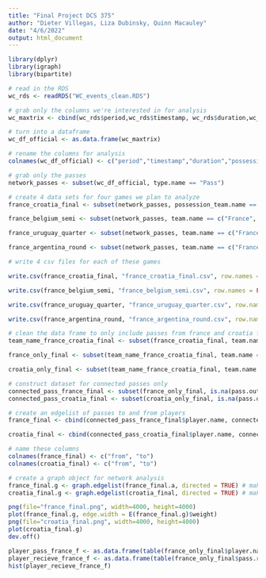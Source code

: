 ```yaml
---
title: "Final Project DCS 375"
author: "Dieter Villegas, Liza Dubinsky, Quinn Macauley"
date: "4/6/2022"
output: html_document
---
```



```r
library(dplyr)
library(igraph)
library(bipartite)
```


```r

# read in the RDS
wc_rds <- readRDS("WC_events_clean.RDS")

# grab only the columns we're interested in for analysis
wc_maxtrix <- cbind(wc_rds$period,wc_rds$timestamp, wc_rds$duration,wc_rds$possession_team.name,wc_rds$type.name,wc_rds$player.name,wc_rds$team.name,wc_rds$pass.length,wc_rds$pass.recipient.name,wc_rds$pass.outcome.name,wc_rds$ball_receipt.outcome.name,wc_rds$match_id,wc_rds$location.x,wc_rds$location.y,wc_rds$pass.end_location.x,wc_rds$pass.end_location.y)

# turn into a dataframe
wc_df_official <- as.data.frame(wc_maxtrix)

# rename the columns for analysis
colnames(wc_df_official) <- c("period","timestamp","duration","possession_team.name","type.name","player.name","team.name","pass.length","pass.recipient.name","pass.outcome.name","ball_receipt.outcome.name","match_id","location.x","location.y","pass.end_location.x","pass.end_location.y")

# grab only the passes
network_passes <- subset(wc_df_official, type.name == "Pass")

# create 4 data sets for four games we plan to analyze
france_croatia_final <- subset(network_passes, possession_team.name == c("France", "Croatia"))

france_belgium_semi <- subset(network_passes, team.name == c("France", "Belgium"))

france_uruguay_quarter <- subset(network_passes, team.name == c("France", "Uruguay"))

france_argentina_round <- subset(network_passes, team.name == c("France", "Argentina"))

# write 4 csv files for each of these games

write.csv(france_croatia_final, "france_croatia_final.csv", row.names = FALSE)

write.csv(france_belgium_semi, "france_belgium_semi.csv", row.names = FALSE)

write.csv(france_uruguay_quarter, "france_uruguay_quarter.csv", row.names = FALSE)

write.csv(france_argentina_round, "france_argentina_round.csv", row.names = FALSE)

```

```r
# clean the data frame to only include passes from france and croatia final
team_name_france_croatia_final <- subset(france_croatia_final, team.name == c("France", "Croatia"))

france_only_final <- subset(team_name_france_croatia_final, team.name == "France")

croatia_only_final <- subset(team_name_france_croatia_final, team.name == "Croatia")

# construct dataset for connected passes only 
connected_pass_france_final <- subset(france_only_final, is.na(pass.outcome.name))
connected_pass_croatia_final <- subset(croatia_only_final, is.na(pass.outcome.name))

# create an edgelist of passes to and from players
france_final <- cbind(connected_pass_france_final$player.name, connected_pass_france_final$pass.recipient.name)

croatia_final <- cbind(connected_pass_croatia_final$player.name, connected_pass_croatia_final$pass.recipient.name)

# name these columns
colnames(france_final) <- c("from", "to")
colnames(croatia_final) <- c("from", "to")
```

```r


# create a graph object for network analysis
france_final.g <- graph.edgelist(france_final.a, directed = TRUE) # makes a graph object
croatia_final.g <- graph.edgelist(croatia_final, directed = TRUE) # makes a graph object

png(file="france_final.png", width=4000, height=4000)
plot(france_final.g, edge.width = E(france_final.g)$weight)
png(file="croatia_final.png", width=4000, height=4000)
plot(croatia_final.g)
dev.off()
```

```r
player_pass_france_f <- as.data.frame(table(france_only_final$player.name))
player_recieve_france_f <- as.data.frame(table(france_only_final$pass.recipient.name))
hist(player_recieve_france_f)
```
